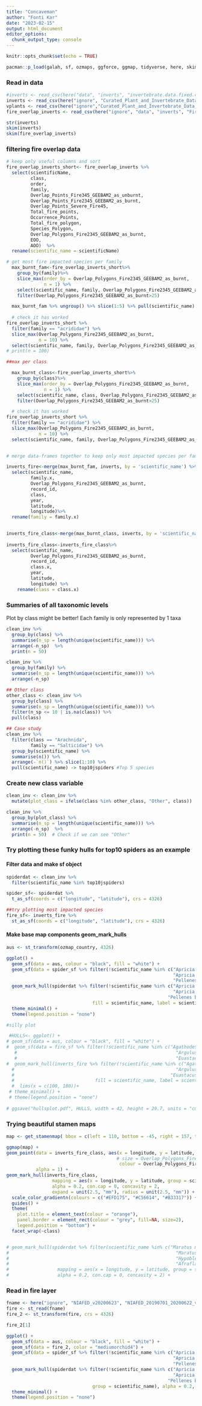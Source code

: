 ```yaml
---
title: "Concaveman"
author: "Fonti Kar"
date: "2023-02-15"
output: html_document
editor_options: 
  chunk_output_type: console
---
```


```r
knitr::opts_chunk$set(echo = TRUE)

pacman::p_load(galah, sf, ozmaps, ggforce, ggmap, tidyverse, here, skimr, readr, concaveman)

```

### Read in data

```r
#inverts <- read_csv(here("data", "inverts", "invertebrate.data.fixed.csv"))
inverts <- read_csv(here("ignore", "Curated_Plant_and_Invertebrate_Data_for_Bushfire_Modelling", "invertebrate.data.csv"))
vplants <- read_csv(here("ignore","Curated_Plant_and_Invertebrate_Data_for_Bushfire_Modelling", "vascularplant.data.csv"))
fire_overlap_inverts <- read_csv(here("ignore", "data", "inverts", "Fire_overlap_results_2021-06-24.csv"))

str(inverts)
skim(inverts)
skim(fire_overlap_inverts)
```

### filtering fire overlap data 

```r
# keep only useful columns and sort 
fire_overlap_inverts_short<- fire_overlap_inverts %>%
  select(scientificName, 
         class,
         order,
         family,
         Overlap_Points_Fire345_GEEBAM2_as_unburnt,
         Overlap_Points_Fire2345_GEEBAM2_as_burnt,
         Overlap_Points_Severe_Fire45,
         Total_fire_points,
         Occurrence_Points, 
         Total_fire_polygon, 
         Species_Polygon,
         Overlap_Polygons_Fire2345_GEEBAM2_as_burnt,
         EOO, 
         AOO)  %>% 
  rename(scientific_name = scientificName)

# get most fire impacted species per family
  max_burnt_fam<-fire_overlap_inverts_short%>%
    group_by(family)%>%
    slice_max(order_by = Overlap_Polygons_Fire2345_GEEBAM2_as_burnt,
              n = 1) %>%
    select(scientific_name, family, Overlap_Polygons_Fire2345_GEEBAM2_as_burnt) %>%
    filter(Overlap_Polygons_Fire2345_GEEBAM2_as_burnt>25)

  max_burnt_fam %>% ungroup() %>% slice(1:5) %>% pull(scientific_name) -> topburnt_family
  
  # check it has worked  
fire_overlap_inverts_short %>%
  filter(family == "acrididae") %>%
  slice_max(Overlap_Polygons_Fire2345_GEEBAM2_as_burnt,
            n = 10) %>%
  select(scientific_name, family, Overlap_Polygons_Fire2345_GEEBAM2_as_burnt)
# print(n = 100)

##max per class

  max_burnt_class<-fire_overlap_inverts_short%>%
    group_by(class)%>%
    slice_max(order_by = Overlap_Polygons_Fire2345_GEEBAM2_as_burnt,
              n = 1) %>%
    select(scientific_name, class, Overlap_Polygons_Fire2345_GEEBAM2_as_burnt) %>%
    filter(Overlap_Polygons_Fire2345_GEEBAM2_as_burnt>25)

  # check it has worked  
fire_overlap_inverts_short %>%
  filter(family == "acrididae") %>%
  slice_max(Overlap_Polygons_Fire2345_GEEBAM2_as_burnt,
            n = 10) %>%
  select(scientific_name, family, Overlap_Polygons_Fire2345_GEEBAM2_as_burnt)

  
# merge data-frames together to keep only most impacted species per family in inverts data 

inverts_fire<-merge(max_burnt_fam, inverts, by = 'scientific_name') %>%
  select(scientific_name, 
         family.x, 
         Overlap_Polygons_Fire2345_GEEBAM2_as_burnt, 
         record_id, 
         class, 
         year, 
         latitude, 
         longitude)%>%
  rename(family = family.x)
 

inverts_fire_class<-merge(max_burnt_class, inverts, by = 'scientific_name') 
  
inverts_fire_class<-inverts_fire_class%>%
  select(scientific_name, 
         Overlap_Polygons_Fire2345_GEEBAM2_as_burnt, 
         record_id, 
         class.x, 
         year, 
         latitude,
         longitude) %>%
    rename(class = class.x)

```


### Summaries of all taxonomic levels

Plot by class might be better! Each family is only represented by 1 taxa

```r
clean_inv %>% 
  group_by(class) %>% 
  summarise(n_sp = length(unique(scientific_name))) %>% 
  arrange(-n_sp)  %>% 
  print(n = 50) 

clean_inv %>% 
  group_by(family) %>% 
  summarise(n_sp = length(unique(scientific_name))) %>%
  arrange(-n_sp) 

## Other class
other_class <- clean_inv %>% 
  group_by(class) %>% 
  summarise(n_sp = length(unique(scientific_name))) %>%
  filter(n_sp <= 10 | is.na(class)) %>% 
  pull(class)

## Case study
clean_inv %>% 
  filter(class == "Arachnida", 
         family == "Salticidae") %>% 
  group_by(scientific_name) %>% 
  summarise(n()) %>% 
  arrange(-`n()`) %>% slice(1:10) %>% 
  pull(scientific_name) -> top10jspiders #Top 5 species
``` 

### Create new class variable

```r
clean_inv <- clean_inv %>% 
  mutate(plot_class = ifelse(class %in% other_class, "Other", class)) 

clean_inv %>% 
  group_by(plot_class) %>% 
  summarise(n_sp = length(unique(scientific_name))) %>% 
  arrange(-n_sp)  %>% 
  print(n = 50)  # Check if we can see "Other"
```

### Try plotting these funky hulls for top10 spiders as an example

#### Filter data and make sf object
```r
spiderdat <- clean_inv %>% 
  filter(scientific_name %in% top10jspiders)

spider_sf<- spiderdat %>% 
  t_as_sf(coords = c("longitude", "latitude"), crs = 4326)

##try plotting most impacted species 
fire_sf<- inverts_fire %>% 
  st_as_sf(coords = c("longitude", "latitude"), crs = 4326)


```

#### Make base map components geom_mark_hulls

```r
aus <- st_transform(ozmap_country, 4326)

ggplot() + 
  geom_sf(data = aus, colour = "black", fill = "white") +
  geom_sf(data = spider_sf %>% filter(!scientific_name %in% c("Apricia jovialis", 
                                                              "Apricia bracteata",
                                                              "Pellenes bitaeniata"))) +
  geom_mark_hull(spiderdat %>% filter(!scientific_name %in% c("Apricia jovialis", 
                                                              "Apricia bracteata",
                                                            "Pellenes bitaeniata")), mapping = aes(x = longitude, y = latitude,
                                fill = scientific_name, label = scientific_name), alpha = 0.2, con.cap = 0)  + 
  theme_minimal() +
  theme(legend.position = "none")

#silly plot

 #HULLS<- ggplot() + 
# geom_sf(data = aus, colour = "black", fill = "white") +
#  geom_sf(data = fire_sf %>% filter(!scientific_name %in% c("Agathodesmus carorum", 
   #                                                           "Argulus japonicus",
   #                                                           "Euastacus guwinus"))) +
#  geom_mark_hull(inverts_fire %>% filter(!scientific_name %in% c("Agathodesmus carorum", 
  #                                                            "Argulus japonicus",
  #                                                          "Euastacus guwinus")), mapping = aes(x = longitude, y = latitude,
  #                              fill = scientific_name, label = scientific_name), alpha = 0.2, con.cap = 0)  + 
  #  lims(x = c(100, 180))+
 # theme_minimal() +
 # theme(legend.position = "none")
 
# ggsave("hullsplot.pdf", HULLS, width = 42, height = 29.7, units = "cm" )
```

### Trying beautiful stamen maps

```r
map <- get_stamenmap( bbox = c(left = 110, bottom = -45, right = 157, top = -9.5), zoom = 5, maptype = "watercolor")

ggmap(map) + 
geom_point(data = inverts_fire_class, aes(x = longitude, y = latitude,
                                         # size = Overlap_Polygons_Fire2345_GEEBAM2_as_burnt,
                                          colour = Overlap_Polygons_Fire2345_GEEBAM2_as_burnt),
           alpha = 1) + 
geom_mark_hull(inverts_fire_class,
                 mapping = aes(x = longitude, y = latitude, group = scientific_name, fill = scientific_name),
                 alpha = 0.2, con.cap = 0, concavity = 2, 
                 expand = unit(2.5, "mm"), radius = unit(2.5, "mm")) +
  scale_color_gradientn(colours = c("#EFD175", "#C56614", "#B33317")) + 
  guides() + 
  theme(
    plot.title = element_text(colour = "orange"), 
    panel.border = element_rect(colour = "grey", fill=NA, size=2),
    legend.position = "bottom") + 
  facet_wrap(~class)


# geom_mark_hull(spiderdat %>% filter(scientific_name %in% c("Maratus mungaich", 
#                                                              "Maratus vespertilio",
#                                                              "Hypoblemum scutulatum",
#                                                              "Afraflacilla stridulator")), 
#                  mapping = aes(x = longitude, y = latitude, group = scientific_name, label = scientific_name),
#                  alpha = 0.2, con.cap = 0, concavity = 2) +

```


### Read in fire layer

```r
fname <- here("ignore", "NIAFED_v20200623", "NIAFED_20190701_20200622_v20200623.shp")
fire <- st_read(fname)
fire_2 <- st_transform(fire, crs = 4326)

fire_2[1]

ggplot() + 
  geom_sf(data = aus, colour = "black", fill = "white") + 
  geom_sf(data = fire_2, color = "mediumorchid4") + 
  geom_sf(data = spider_sf %>% filter(!scientific_name %in% c("Apricia jovialis", 
                                                              "Apricia bracteata",
                                                              "Pellenes bitaeniata"))) +
  geom_mark_hull(spiderdat %>% filter(!scientific_name %in% c("Apricia jovialis", 
                                                              "Apricia bracteata",
                                                            "Pellenes bitaeniata")), mapping = aes(x = longitude, y = latitude,
                                group = scientific_name), alpha = 0.2, con.cap = 0)  + 
  theme_minimal() +
  theme(legend.position = "none")
```






